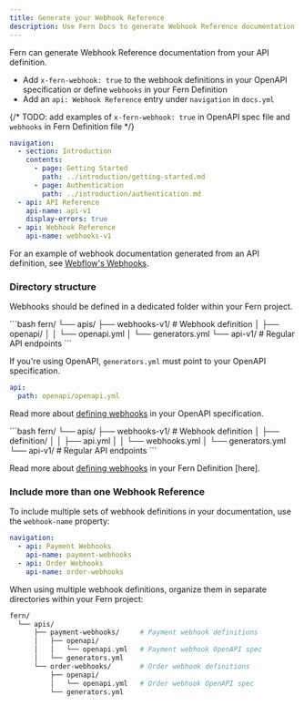 ---
title: Generate your Webhook Reference
description: Use Fern Docs to generate Webhook Reference documentation from your API definition, using either OpenAPI or Fern Definition.
---

Fern can generate Webhook Reference documentation from your API definition. 

* Add `x-fern-webhook: true` to the webhook definitions in your OpenAPI specification or define `webhooks` in your Fern Definition
* Add an `api: Webhook Reference` entry under `navigation` in `docs.yml`

{/* TODO: add examples of `x-fern-webhook: true` in OpenAPI spec file and `webhooks` in Fern Definition file */}

```yml docs.yml {11-12}
navigation:
  - section: Introduction
    contents:
      - page: Getting Started
        path: ../introduction/getting-started.md
      - page: Authentication
        path: ../introduction/authentication.md
  - api: API Reference
    api-name: api-v1
    display-errors: true
  - api: Webhook Reference
    api-name: webhooks-v1
```

For an example of webhook documentation generated from an API definition, see [Webflow's Webhooks](https://developers.webflow.com/data/reference/webhooks/events/form-submission).

### Directory structure

Webhooks should be defined in a dedicated folder within your Fern project.

<Tabs>
<Tab title="OpenAPI">
```bash
fern/
  └── apis/
      ├── webhooks-v1/           # Webhook definition
      │   ├── openapi/       
      │   │   └── openapi.yml
      │   └── generators.yml
      └── api-v1/                # Regular API endpoints
```

If you're using OpenAPI, `generators.yml` must point to your OpenAPI specification.

```yml generators.yml
api:
  path: openapi/openapi.yml
```

Read more about [defining webhooks](/learn/api-definition/openapi/webhooks) in your OpenAPI specification.

</Tab>
<Tab title="Fern Definition">
```bash
fern/
  └── apis/
      ├── webhooks-v1/           # Webhook definition
      │   ├── definition/  
      │   │   ├── api.yml    
      │   │   └── webhooks.yml
      │   └── generators.yml
      └── api-v1/                # Regular API endpoints
```

Read more about [defining webhooks](/learn/api-definition/fern/webhooks) in your Fern Definition [here].

</Tab>
</Tabs>

### Include more than one Webhook Reference

To include multiple sets of webhook definitions in your documentation, use the `webhook-name` property:

```yaml title="docs.yml"
navigation:
  - api: Payment Webhooks
    api-name: payment-webhooks
  - api: Order Webhooks
    api-name: order-webhooks
```

When using multiple webhook definitions, organize them in separate directories within your Fern project:

```bash
fern/
  └── apis/
      ├── payment-webhooks/     # Payment webhook definitions
      │   ├── openapi/
      │   │   └── openapi.yml   # Payment webhook OpenAPI spec
      │   └── generators.yml
      └── order-webhooks/       # Order webhook definitions
          ├── openapi/
          │   └── openapi.yml   # Order webhook OpenAPI spec
          └── generators.yml
```
